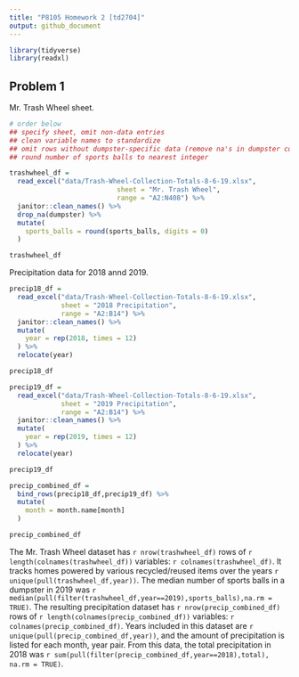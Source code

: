 ```yaml
---
title: "P8105 Homework 2 [td2704]"
output: github_document
---
```



```r

library(tidyverse)
library(readxl)

```

## Problem 1

Mr. Trash Wheel sheet.

```r

# order below
## specify sheet, omit non-data entries
## clean variable names to standardize
## omit rows without dumpster-specific data (remove na's in dumpster column)
## round number of sports balls to nearest integer

trashwheel_df = 
  read_excel("data/Trash-Wheel-Collection-Totals-8-6-19.xlsx",
                           sheet = "Mr. Trash Wheel",
                           range = "A2:N408") %>%
  janitor::clean_names() %>%
  drop_na(dumpster) %>%
  mutate(
    sports_balls = round(sports_balls, digits = 0)
  )

trashwheel_df

```

Precipitation data for 2018 annd 2019.

```r

precip18_df = 
  read_excel("data/Trash-Wheel-Collection-Totals-8-6-19.xlsx",
             sheet = "2018 Precipitation",
             range = "A2:B14") %>%
  janitor::clean_names() %>%
  mutate(
    year = rep(2018, times = 12)
  ) %>%
  relocate(year)

precip18_df

```

```r

precip19_df = 
  read_excel("data/Trash-Wheel-Collection-Totals-8-6-19.xlsx",
             sheet = "2019 Precipitation",
             range = "A2:B14") %>%
  janitor::clean_names() %>%
  mutate(
    year = rep(2019, times = 12)
  ) %>%
  relocate(year)

precip19_df

```

```r

precip_combined_df = 
  bind_rows(precip18_df,precip19_df) %>%
  mutate(
    month = month.name[month]
  )

precip_combined_df

```

The Mr. Trash Wheel dataset has `r nrow(trashwheel_df)` rows of 
`r length(colnames(trashwheel_df))` variables: `r colnames(trashwheel_df)`.
It tracks homes powered by various recycled/reused items over the years
`r unique(pull(trashwheel_df,year))`. The median number of sports balls in a 
dumpster in 2019 was `r median(pull(filter(trashwheel_df,year==2019),sports_balls),na.rm = TRUE)`.
The resulting precipitation dataset has `r nrow(precip_combined_df)` rows of 
`r length(colnames(precip_combined_df))` variables: `r colnames(precip_combined_df)`.
Years included in this dataset are `r unique(pull(precip_combined_df,year))`,
and the amount of precipitation is listed for each month, year pair.
From this data, the total precipitation in 2018 was 
`r sum(pull(filter(precip_combined_df,year==2018),total), na.rm = TRUE)`.







